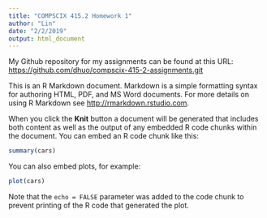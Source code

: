 ```yaml
---
title: "COMPSCIX 415.2 Homework 1"
author: "Lin"
date: "2/2/2019"
output: html_document 
---
```


My Github repository for my assignments can be found at this URL: [https://github.com/dhuo/compscix-415-2-assignments.git](https://github.com/dhuo/compscix-415-2-assignments.git)

This is an R Markdown document. Markdown is a simple formatting syntax for authoring HTML, PDF, and MS Word documents. For more details on using R Markdown see <http://rmarkdown.rstudio.com>.

When you click the **Knit** button a document will be generated that includes both content as well as the output of any embedded R code chunks within the document. You can embed an R code chunk like this:

```r
summary(cars)
```

You can also embed plots, for example:

```r
plot(cars)
```





Note that the `echo = FALSE` parameter was added to the code chunk to prevent printing of the R code that generated the plot.
